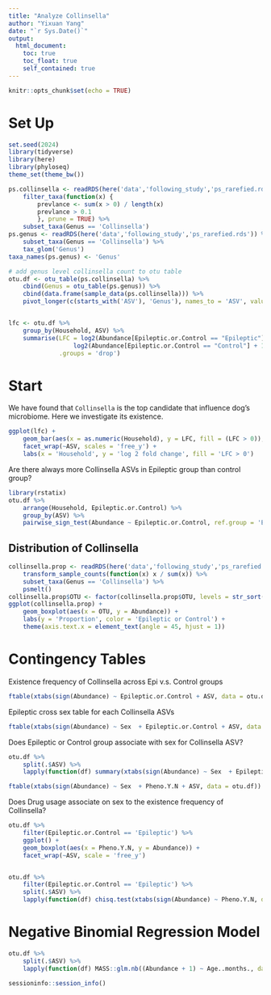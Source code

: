 ```yaml
---
title: "Analyze Collinsella"
author: "Yixuan Yang"
date: "`r Sys.Date()`"
output:
  html_document:
    toc: true
    toc_float: true
    self_contained: true
---
```


```r
knitr::opts_chunk$set(echo = TRUE)
```

# Set Up

```r
set.seed(2024)
library(tidyverse)
library(here)
library(phyloseq)
theme_set(theme_bw())

ps.collinsella <- readRDS(here('data','following_study','ps_rarefied.rds')) %>%
    filter_taxa(function(x) {
        prevlance <- sum(x > 0) / length(x)
        prevlance > 0.1
        }, prune = TRUE) %>% 
    subset_taxa(Genus == 'Collinsella') 
ps.genus <- readRDS(here('data','following_study','ps_rarefied.rds')) %>% 
    subset_taxa(Genus == 'Collinsella') %>% 
    tax_glom('Genus')
taxa_names(ps.genus) <- 'Genus'

# add genus level collinsella count to otu table
otu.df <- otu_table(ps.collinsella) %>% 
    cbind(Genus = otu_table(ps.genus)) %>%
    cbind(data.frame(sample_data(ps.collinsella))) %>% 
    pivot_longer(c(starts_with('ASV'), 'Genus'), names_to = 'ASV', values_to = 'Abundance')


lfc <- otu.df %>%
    group_by(Household, ASV) %>%
    summarise(LFC = log2(Abundance[Epileptic.or.Control == "Epileptic"] + 1) -
                  log2(Abundance[Epileptic.or.Control == "Control"] + 1),
              .groups = 'drop')
```

# Start

We have found that `Collinsella` is the top candidate that influence dog's microbiome. Here we investigate its existence.

```r
ggplot(lfc) +
    geom_bar(aes(x = as.numeric(Household), y = LFC, fill = (LFC > 0)), stat = 'identity') +
    facet_wrap(~ASV, scales = 'free_y') +
    labs(x = 'Household', y = 'log 2 fold change', fill = 'LFC > 0')
```

Are there always more Collinsella ASVs in Epileptic group than control group?

```r
library(rstatix)
otu.df %>% 
    arrange(Household, Epileptic.or.Control) %>%
    group_by(ASV) %>%
    pairwise_sign_test(Abundance ~ Epileptic.or.Control, ref.group = 'Epileptic', alternative = 'greater')
```


## Distribution of Collinsella

```r
collinsella.prop <- readRDS(here('data','following_study','ps_rarefied.rds')) %>%
    transform_sample_counts(function(x) x / sum(x)) %>% 
    subset_taxa(Genus == 'Collinsella') %>% 
    psmelt()
collinsella.prop$OTU <- factor(collinsella.prop$OTU, levels = str_sort(unique(collinsella.prop$OTU), numeric = TRUE))
ggplot(collinsella.prop) +
    geom_boxplot(aes(x = OTU, y = Abundance)) +
    labs(y = 'Proportion', color = 'Epileptic or Control') +
    theme(axis.text.x = element_text(angle = 45, hjust = 1))
```


# Contingency Tables

Existence frequency of Collinsella across Epi v.s. Control groups

```r
ftable(xtabs(sign(Abundance) ~ Epileptic.or.Control + ASV, data = otu.df))
```

Epileptic cross sex table for each Collinsella ASVs

```r
ftable(xtabs(sign(Abundance) ~ Sex  + Epileptic.or.Control + ASV, data = otu.df))
```

Does Epileptic or Control group associate with sex for Collinsella ASV?

```r
otu.df %>% 
    split(.$ASV) %>% 
    lapply(function(df) summary(xtabs(sign(Abundance) ~ Sex  + Epileptic.or.Control, data = df)))
```

```r
ftable(xtabs(sign(Abundance) ~ Sex  + Pheno.Y.N + ASV, data = otu.df))
```

Does Drug usage associate on sex to the existence frequency of Collinsella?

```r
otu.df %>% 
    filter(Epileptic.or.Control == 'Epileptic') %>% 
    ggplot() +
    geom_boxplot(aes(x = Pheno.Y.N, y = Abundance)) +
    facet_wrap(~ASV, scale = 'free_y')


otu.df %>% 
    filter(Epileptic.or.Control == 'Epileptic') %>% 
    split(.$ASV) %>% 
    lapply(function(df) chisq.test(xtabs(sign(Abundance) ~ Pheno.Y.N, data = df)))
```

# Negative Binomial Regression Model

```r
otu.df %>%
    split(.$ASV) %>%
    lapply(function(df) MASS::glm.nb((Abundance + 1) ~ Age..months., data = df) %>% summary)
```

```r
sessioninfo::session_info()
```